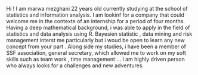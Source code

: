 
<link rel="stylesheet" href="styles.css" type="text/css">

Hi ! I am marwa mezghani 22 years old currently studying at the school of statistics and information analysis. I am lookinf for a company that could welcome me in the contexte of an internship for a period of four months. 
Having a deep mathematical background, i was able to apply in the field of statistics and data analysis using R. Bayesien statistic , data mining and risk management interst me particularly but i woud be open to learn any new concept from your part . 
Along side my studies, i have been a member of SSF association, general secretary, which allowed me to work on my soft skills such as team work , time management ... 
I am highly driven person who always looks for a challenges and new adventures. 